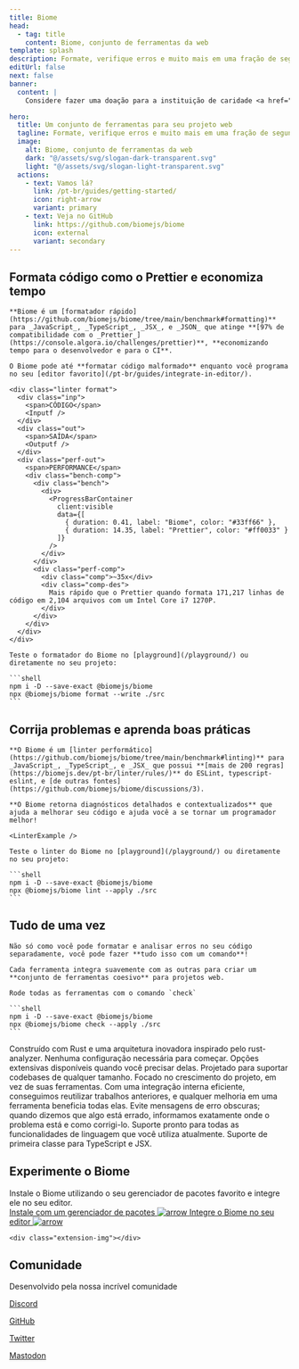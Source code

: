 ```yaml
---
title: Biome
head:
  - tag: title
    content: Biome, conjunto de ferramentas da web
template: splash
description: Formate, verifique erros e muito mais em uma fração de segundo.
editUrl: false
next: false
banner:
  content: |
    Considere fazer uma doação para a instituição de caridade <a href="https://www.enduringhearts.org/" target="_blank">Enduring Hearts</a>

hero:
  title: Um conjunto de ferramentas para seu projeto web
  tagline: Formate, verifique erros e muito mais em uma fração de segundo.
  image:
    alt: Biome, conjunto de ferramentas da web
    dark: "@/assets/svg/slogan-dark-transparent.svg"
    light: "@/assets/svg/slogan-light-transparent.svg"
  actions:
    - text: Vamos lá?
      link: /pt-br/guides/getting-started/
      icon: right-arrow
      variant: primary
    - text: Veja no GitHub
      link: https://github.com/biomejs/biome
      icon: external
      variant: secondary
---
```



<div class="gradient"></div>
<div class="grid"></div>

<div class="hero-code">
    <h2 class="head">Formata código como o Prettier e economiza tempo</h2>

    **Biome é um [formatador rápido](https://github.com/biomejs/biome/tree/main/benchmark#formatting)** para _JavaScript_, _TypeScript_, _JSX_, e _JSON_ que atinge **[97% de compatibilidade com o _Prettier_](https://console.algora.io/challenges/prettier)**, **economizando tempo para o desenvolvedor e para o CI**.

    O Biome pode até **formatar código malformado** enquanto você programa no seu [editor favorito](/pt-br/guides/integrate-in-editor/).

    <div class="linter format">
      <div class="inp">
        <span>CÓDIGO</span>
        <Inputf />
      </div>
      <div class="out">
        <span>SAÍDA</span>
        <Outputf />
      </div>
      <div class="perf-out">
        <span>PERFORMANCE</span>
        <div class="bench-comp">
          <div class="bench">
            <div>
              <ProgressBarContainer
                client:visible
                data={[
                  { duration: 0.41, label: "Biome", color: "#33ff66" },
                  { duration: 14.35, label: "Prettier", color: "#ff0033" }
                ]}
              />
            </div>
          </div>
          <div class="perf-comp">
            <div class="comp">~35x</div>
            <div class="comp-des">
              Mais rápido que o Prettier quando formata 171,217 linhas de código em 2,104 arquivos com um Intel Core i7 1270P.
            </div>
          </div>
        </div>
      </div>
    </div>

    Teste o formatador do Biome no [playground](/playground/) ou diretamente no seu projeto:

    ```shell
    npm i -D --save-exact @biomejs/biome
    npx @biomejs/biome format --write ./src
    ```

</div>

<div class="hero-code">
    <h2 class="head">Corrija problemas e aprenda boas práticas</h2>

    **O Biome é um [linter performático](https://github.com/biomejs/biome/tree/main/benchmark#linting)** para _JavaScript_, _TypeScript_, e _JSX_ que possui **[mais de 200 regras](https://biomejs.dev/pt-br/linter/rules/)** do ESLint, typescript-eslint, e [de outras fontes](https://github.com/biomejs/biome/discussions/3).

    **O Biome retorna diagnósticos detalhados e contextualizados** que ajuda a melhorar seu código e ajuda você a se tornar um programador melhor!

    <LinterExample />

    Teste o linter do Biome no [playground](/playground/) ou diretamente no seu projeto:

    ```shell
    npm i -D --save-exact @biomejs/biome
    npx @biomejs/biome lint --apply ./src
    ```

</div>

<div class="hero-code">
    <h2 class="head">Tudo de uma vez</h2>

    Não só como você pode formatar e analisar erros no seu código separadamente, você pode fazer **tudo isso com um comando**!

    Cada ferramenta integra suavemente com as outras para criar um **conjunto de ferramentas coesivo** para projetos web.

    Rode todas as ferramentas com o comando `check`

    ```shell
    npm i -D --save-exact @biomejs/biome
    npx @biomejs/biome check --apply ./src
    ```

</div>

<div class="card-cnt">

<CardGrid>
    <Card title="Rápido" icon="rocket">
      Construído com Rust e uma arquitetura inovadora inspirado pelo rust-analyzer.
    </Card>
    <Card title="Simples" icon="pencil">
      Nenhuma configuração necessária para começar. 
      Opções extensivas disponíveis quando você precisar delas.
    </Card>
    <Card title="Escalável" icon="random">
      Projetado para suportar codebases de qualquer tamanho. Focado no crescimento
      do projeto, em vez de suas ferramentas.
    </Card>
    <Card title="Otimizado" icon="setting">
      Com uma integração interna eficiente, conseguimos reutilizar trabalhos
      anteriores, e qualquer melhoria em uma ferramenta beneficia todas elas.
    </Card>
    <Card title="Prático e informativo" icon="information">
      Evite mensagens de erro obscuras; quando dizemos que algo está errado, 
      informamos exatamente onde o problema está e como corrigi-lo.
    </Card>
    <Card title="Pacote completo" icon="add-document">
      Suporte pronto para todas as funcionalidades de linguagem que você utiliza
      atualmente. Suporte de primeira classe para TypeScript e JSX.
    </Card>
  </CardGrid>
</div>
<div class="installation-body">
  <div class="installation">
    <div class="installation-left">
      <h2 class="head">Experimente o Biome</h2>
      <div class="installation-description">
        Instale o Biome utilizando o seu gerenciador de pacotes favorito e integre ele no seu editor.
      </div>
      <a class="installation-biome" href="/pt-br/guides/getting-started/#instalação">
        Instale com um gerenciador de pacotes
        <Image src={arrow} alt="arrow" />
      </a>
      <a
        href="/pt-br/guides/integrate-in-editor/"
        class="installation-extension"
      >
        Integre o Biome no seu editor
        <Image src={arrow} alt="arrow" />
      </a>
    </div>

    <div class="extension-img"></div>

  </div>
</div>

<div class="community">
  <div class="community-grid"></div>
  <h2 class="head">Comunidade</h2>
  <div class="community-connect">
    <div class="community-description">
      Desenvolvido pela nossa incrível comunidade
    </div>
    <div class="community-links">
      <a href="https://discord.gg/BypW39g6Yc" class="discord">
        <Icon name="discord" />
        <p>Discord</p>
      </a>
      <a href="https://github.com/biomejs/biome" class="github">
        <Icon name="github" />
        <p>GitHub</p>
      </a>
      <a href="https://twitter.com/biomejs" class="x">
        <Icon name="x.com" />
        <p>Twitter</p>
      </a>
      <a href="https://fosstodon.org/@biomejs" class="mastodon">
        <Icon name="mastodon" />
        <p>Mastodon</p>
      </a>
    </div>
  </div>
  <div class="connect">
    <Community />
  </div>
</div>

<Sponsors title="Patrocinadores" />

<Netlify />
